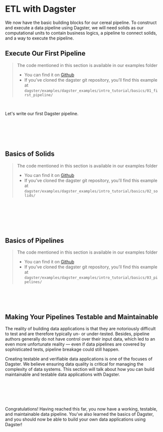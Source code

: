 




# ETL with Dagster

We now have the basic building blocks for our cereal pipeline. To construct and execute a data
pipeline using Dagster, we will need solids as our computational units to contain business logics,
a pipeline to connect solids, and a way to execute the pipeline.

## Execute Our First Pipeline

> The code mentioned in this section is available in our examples folder
>
> - You can find it on [Github](https://github.com/dagster-io/dagster/tree/master/examples/dagster_examples/intro_tutorial/basics/01_first_pipeline/)
> - If you’ve cloned the dagster git repository, you’ll find this example at `dagster/examples/dagster_examples/intro_tutorial/basics/01_first_pipeline/`

<br />

Let's write our first Dagster pipeline.

<HelloSolid />

<br />

<HelloPipeline />

<br />

<ExecutePipeline />

<br />

<br />

## Basics of Solids

> The code mentioned in this section is available in our examples folder
>
> - You can find it on [Github](https://github.com/dagster-io/dagster/tree/master/examples/dagster_examples/intro_tutorial/basics/02_solids/)
> - If you’ve cloned the dagster git repository, you’ll find this example at `dagster/examples/dagster_examples/intro_tutorial/basics/02_solids/`

<InputsInConfig />

<br />

<ExecuteWithConfig />

<br />

<ConfigInConfig />

<br />

<MultipleOutputs />

<br />

<br />

## Basics of Pipelines

> The code mentioned in this section is available in our examples folder
>
> - You can find it on [Github](https://github.com/dagster-io/dagster/tree/master/examples/dagster_examples/intro_tutorial/basics/03_pipelines/)
> - If you’ve cloned the dagster git repository, you’ll find this example at `dagster/examples/dagster_examples/intro_tutorial/basics/03_pipelines/`

<br />

<ConnectSolids />

<br />

<br />

## Making Your Pipelines Testable and Maintainable

The reality of building data applications is that they are notoriously difficult to test and are
therefore typically un- or under-tested. Besides, pipeline authors generally do not have control
over their input data, which led to an even more unfortunate reality — even if data pipelines are
covered by sophisticated tests, pipeline breakage could still happen.

Creating testable and verifiable data applications is one of the focuses of Dagster. We believe
ensuring data quality is critical for managing the complexity of data systems. This section will
talk about how you can build maintainable and testable data applications with Dagster.

<TestingDagster />

<br />

<PythonTypedInputs />

<br />

<DagsterTypes />

<br />

<Expectations />

<br />

Congratulations! Having reached this far, you now have a working, testable, and maintainable data pipeline. You’ve also learned the basics of Dagster, and you should now be able to build your own data applications using Dagster!

<NavButtonGroup
  prevText="Overview"
  prevLink="/docs/tutorial/overview"
  nextText="Advanced Tutorials"
  nextLink="/docs/tutorial/advanced"
/>

<br />
